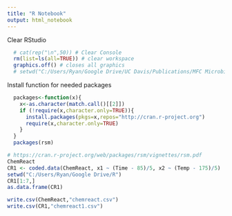 ```yaml
---
title: "R Notebook"
output: html_notebook
---
```


Clear RStudio
```r

  # cat(rep("\n",50)) # Clear Console
  rm(list=ls(all=TRUE)) # clear workspace
  graphics.off() # closes all graphics
  # setwd("C:/Users/Ryan/Google Drive/UC Davis/Publications/MFC Microbiome Paper - Experiment 15") # sets working directory
```

Install function for needed packages
```r
   
  packages<-function(x){
    x<-as.character(match.call()[[2]])
    if (!require(x,character.only=TRUE)){
      install.packages(pkgs=x,repos="http://cran.r-project.org")
      require(x,character.only=TRUE)
    }
  }
  packages(rsm)
```




```r
# https://cran.r-project.org/web/packages/rsm/vignettes/rsm.pdf
ChemReact
CR1 <- coded.data(ChemReact, x1 ~ (Time - 85)/5, x2 ~ (Temp - 175)/5)
setwd("C:/Users/Ryan/Google Drive/R")
CR1[1:7,]
as.data.frame(CR1)

write.csv(ChemReact,"chemreact.csv")
write.csv(CR1,"chemreact1.csv")
```

